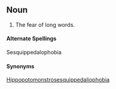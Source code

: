 == Noun ==

# The fear of long words.

====Alternate Spellings====
Sesquippedalophobia

====Synonyms====
[[Hippopotomonstrosesquippedaliophobia]]

<!--Sound clip needed for above word (Hippopotomonstrosesquippedaliophobia).-->